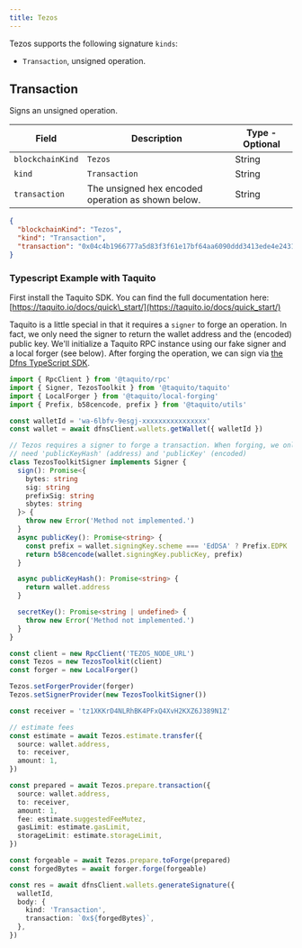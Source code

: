 ```yaml
---
title: Tezos
---
```


Tezos supports the following signature `kinds`:

* `Transaction`, unsigned operation.

## Transaction

Signs an unsigned operation.

| Field            | Description                                        | Type - Optional |
| ---------------- | -------------------------------------------------- | --------------- |
| `blockchainKind` | `Tezos`                                            | String          |
| `kind`           | `Transaction`                                      | String          |
| `transaction`    | The unsigned hex encoded operation as shown below. | String          |

```json
{
  "blockchainKind": "Tezos",
  "kind": "Transaction",
  "transaction": "0x04c4b1966777a5d83f3f61e17bf64aa6090ddd3413ede4e24316d3334a7836486c0060f4b0700cb1b73bff168a6221c6a033de12953ebc029d82d50a8d02000100008017ed86b1bbb1c6a9399fc47b83fb8a919e013400"
}
```

### Typescript Example with Taquito <a href="#typescript-example" id="typescript-example"></a>

First install the Taquito SDK. You can find the full documentation here: [https://taquito.io/docs/quick\_start/](https://taquito.io/docs/quick_start/)

Taquito is a little special in that it requires a `signer` to forge an operation. In fact, we only need the signer to return the wallet address and the (encoded) public key. We'll initialize a Taquito RPC instance using our fake signer and a local forger (see below). After forging the operation, we can sign via [the Dfns TypeScript SDK](https://github.com/dfns/dfns-sdk-ts).

```typescript
import { RpcClient } from '@taquito/rpc'
import { Signer, TezosToolkit } from '@taquito/taquito'
import { LocalForger } from '@taquito/local-forging'
import { Prefix, b58cencode, prefix } from '@taquito/utils'

const walletId = 'wa-6lbfv-9esgj-xxxxxxxxxxxxxxxx'
const wallet = await dfnsClient.wallets.getWallet({ walletId })

// Tezos requires a signer to forge a transaction. When forging, we only
// need 'publicKeyHash' (address) and 'publicKey' (encoded)
class TezosToolkitSigner implements Signer {
  sign(): Promise<{
    bytes: string
    sig: string
    prefixSig: string
    sbytes: string
  }> {
    throw new Error('Method not implemented.')
  }
  async publicKey(): Promise<string> {
    const prefix = wallet.signingKey.scheme === 'EdDSA' ? Prefix.EDPK : Prefix.SPPK
    return b58cencode(wallet.signingKey.publicKey, prefix)
  }

  async publicKeyHash(): Promise<string> {
    return wallet.address
  }

  secretKey(): Promise<string | undefined> {
    throw new Error('Method not implemented.')
  }
}

const client = new RpcClient('TEZOS_NODE_URL')
const Tezos = new TezosToolkit(client)
const forger = new LocalForger()

Tezos.setForgerProvider(forger)
Tezos.setSignerProvider(new TezosToolkitSigner())

const receiver = 'tz1XKKrD4NLRhBK4PFxQ4XvH2KXZ6J389N1Z'

// estimate fees
const estimate = await Tezos.estimate.transfer({
  source: wallet.address,
  to: receiver,
  amount: 1,
})

const prepared = await Tezos.prepare.transaction({
  source: wallet.address,
  to: receiver,
  amount: 1,
  fee: estimate.suggestedFeeMutez,
  gasLimit: estimate.gasLimit,
  storageLimit: estimate.storageLimit,
})

const forgeable = await Tezos.prepare.toForge(prepared)
const forgedBytes = await forger.forge(forgeable)

const res = await dfnsClient.wallets.generateSignature({
  walletId,
  body: {
    kind: 'Transaction',
    transaction: `0x${forgedBytes}`,
  },
})
```
